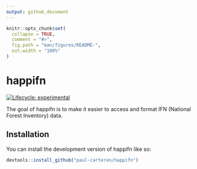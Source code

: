 ```yaml
---
output: github_document
---
```


<!-- README.md is generated from README.Rmd. Please edit that file -->

```r
knitr::opts_chunk$set(
  collapse = TRUE,
  comment = "#>",
  fig.path = "man/figures/README-",
  out.width = "100%"
)
```

# happifn

<!-- badges: start -->
[![Lifecycle: experimental](https://img.shields.io/badge/lifecycle-experimental-orange.svg)](https://lifecycle.r-lib.org/articles/stages.html#experimental)
<!-- badges: end -->

The goal of happifn is to make it easier to access and format IFN (National Forest Inventory) data.

## Installation

You can install the development version of happifn like so:

``` r
devtools::install_github("paul-carteron/happifn")
```
